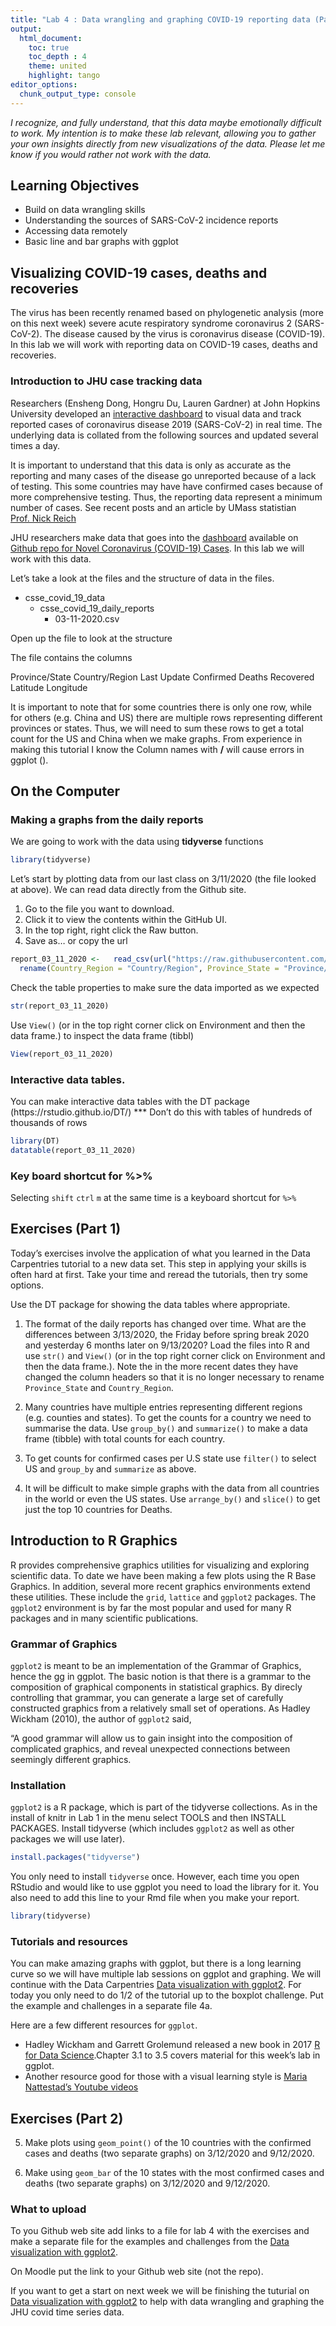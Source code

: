 ```yaml
---
title: "Lab 4 : Data wrangling and graphing COVID-19 reporting data (Part 1)"
output:
  html_document:
    toc: true
    toc_depth : 4
    theme: united
    highlight: tango
editor_options: 
  chunk_output_type: console
---
```


*I recognize, and fully understand, that this data maybe emotionally difficult to work. My intention is to make these lab relevant, allowing you to gather your own insights directly from new visualizations of the data. Please let me know if you would rather not work with the data.*

## Learning Objectives

* Build on data wrangling skills
* Understanding the sources of SARS-CoV-2 incidence reports
* Accessing data remotely
* Basic line and bar graphs with ggplot

## Visualizing COVID-19 cases, deaths and recoveries

The virus has been recently renamed based on phylogenetic analysis (more on this next week) severe acute respiratory syndrome coronavirus 2 (SARS-CoV-2). The disease caused by the virus is coronavirus disease (COVID-19). In this lab we will work with reporting data on COVID-19 cases, deaths and recoveries. 

### Introduction to JHU case tracking data

Researchers (Ensheng Dong, Hongru Du, Lauren Gardner) at John Hopkins University developed an [interactive dashboard](https://www.arcgis.com/apps/opsdashboard/index.html#/bda7594740fd40299423467b48e9ecf6) to visual data and track reported cases of coronavirus disease 2019 (SARS-CoV-2) in real time. The underlying data is collated from the following sources and updated several times a day.

It is important to understand that this data is only as accurate as the reporting and many cases of the disease go unreported because of a lack of testing. This some countries may have have confirmed cases because of more comprehensive testing. Thus, the reporting data represent a minimum number of cases. See recent posts and an article by UMass statistian [Prof. Nick Reich](https://twitter.com/reichlab)

JHU researchers make data that goes into the [dashboard](https://www.arcgis.com/apps/opsdashboard/index.html#/bda7594740fd40299423467b48e9ecf6) available on [Github repo for Novel Coronavirus (COVID-19) Cases](https://github.com/CSSEGISandData/COVID-19). In this lab we will work with this data. 

Let's take a look at the files and the structure of data in the files.

* csse_covid_19_data
  + csse_covid_19_daily_reports
    - 03-11-2020.csv
    
Open up the file to look at the structure 
    
The file contains the columns 

Province/State 	Country/Region 	Last Update 	Confirmed 	Deaths 	Recovered 	Latitude 	Longitude

It is important to note that for some countries there is only one row, while for others (e.g. China and US) there are multiple rows representing different provinces or states. Thus, we will need to sum these rows to get a total count for the US and China when we make graphs. From experience in making this tutorial I know the Column names with __/__ will cause errors in ggplot (). 

## On the Computer

### Making a graphs from the daily reports

We are going to work with the data using __tidyverse__ functions

```r
library(tidyverse)
```
                 
Let's start by plotting data from our last class on 3/11/2020 (the file looked at above). We can read data directly from the Github site. 

1. Go to the file you want to download.
2. Click it to view the contents within the GitHub UI.
3. In the top right, right click the Raw button.
4. Save as... or copy the url

```r
report_03_11_2020 <-   read_csv(url("https://raw.githubusercontent.com/CSSEGISandData/COVID-19/master/csse_covid_19_data/csse_covid_19_daily_reports/03-11-2020.csv")) %>%
  rename(Country_Region = "Country/Region", Province_State = "Province/State")
```

Check the table properties to make sure the data imported as we expected

```r
str(report_03_11_2020)
```

Use `View()` (or in the top right corner click on Environment and then the data frame.) to inspect the data frame (tibbl)

```r
View(report_03_11_2020)
```

### Interactive data tables.  

You can make interactive data tables with the DT package (https://rstudio.github.io/DT/)
*** Don't do this with tables of hundreds of thousands of rows

```r
library(DT)
datatable(report_03_11_2020)
```

### Key board shortcut for %>%

Selecting `shift` `ctrl` `m` at the same time is a keyboard shortcut for `%>%`

## Exercises (Part 1)

Today's exercises involve the application of what you learned in the Data Carpentries tutorial to a new data set. This step in applying your skills is often hard at first. Take your time and reread the tutorials, then try some options. 

Use the DT package for showing the data tables where appropriate.

1. The format of the daily reports has changed over time. What are the differences between 3/13/2020, the Friday before spring break 2020 and yesterday 6 months later on 9/13/2020? Load the files into R and use `str()` and `View()` (or in the top right corner click on Environment and then the data frame.). Note the in the more recent dates they have changed the column headers so that it is no longer necessary to rename `Province_State` and `Country_Region`.

2. Many countries have multiple entries representing different regions (e.g. counties and states). To get the counts for a country we need to summarise the data.  Use `group_by()` and `summarize()` to make a data frame (tibble) with total counts for each country.

3. To get counts for confirmed cases per U.S state use `filter()` to select US and `group_by` and `summarize` as above.

4. It will be difficult to make simple graphs with the data from all countries in the world or even the US states. Use `arrange_by()` and `slice()` to get just the top 10 countries for Deaths. 

## Introduction to R Graphics

R provides comprehensive graphics utilities for visualizing and exploring scientific data. To date we have been making a few plots using the R Base Graphics. In addition, several more recent graphics environments extend these utilities. These include the `grid`, `lattice` and `ggplot2` packages. The `ggplot2` environment is by far the most popular and used for many R packages and in many scientific publications. 

### Grammar of Graphics

`ggplot2` is meant to be an implementation of the Grammar of Graphics, hence the gg in ggplot. The basic notion is that there is a grammar to the composition of graphical components in statistical graphics. By direcly controlling that grammar, you can generate a large set of carefully constructed graphics from a relatively small set of operations. As Hadley Wickham (2010), the author of `ggplot2` said,

"A good grammar will allow us to gain insight into the composition of complicated graphics, and reveal unexpected connections between seemingly different graphics.

### Installation

`ggplot2` is a R package, which is part of the tidyverse collections. As in the install of knitr in Lab 1 in the menu select TOOLS and then INSTALL PACKAGES. Install tidyverse (which includes `ggplot2` as well as other packages we will use later).

```r
install.packages("tidyverse")
```

You only need to install `tidyverse` once. However, each time you open RStudio and would like to use ggplot you need to load the library for it. You also need to add this line to your Rmd file when you make your report.

```r
library(tidyverse)
```

### Tutorials and resources

You can make amazing graphs with ggplot, but there is a long learning curve so we will have multiple lab sessions on ggplot and graphing. We will continue with the Data Carpentries [Data visualization with ggplot2](https://datacarpentry.org/R-ecology-lesson/04-visualization-ggplot2.html). For today you only need to do 1/2 of the tutorial up to the boxplot challenge. Put the example and challenges in a separate file 4a. 

Here are a few different resources for `ggplot`.

* Hadley Wickham and Garrett Grolemund released a new book in 2017 [R for Data Science](http://r4ds.had.co.nz/).Chapter 3.1 to 3.5 covers material for this week's lab in ggplot.
* Another resource good for those with a visual learning style is [Maria Nattestad's Youtube videos](https://www.youtube.com/channel/UC2bWYX9h1KlaGWfTDuhASWg)

## Exercises (Part 2)

5. Make plots using `geom_point()` of the 10 countries with the confirmed cases and deaths (two separate graphs) on 3/12/2020 and 9/12/2020.

6. Make using `geom_bar` of the 10 states with the most confirmed cases and deaths (two separate graphs) on 3/12/2020 and 9/12/2020.

### What to upload

To you Github web site add links to a file for lab 4 with the exercises and make a separate file for the examples and challenges from the [Data visualization with ggplot2](https://datacarpentry.org/R-ecology-lesson/04-visualization-ggplot2.html).

On Moodle put the link to your Github web site (not the repo).

If you want to get a start on next week we will be finishing the tuturial on [Data visualization with ggplot2](https://datacarpentry.org/R-ecology-lesson/04-visualization-ggplot2.html) to help with data wrangling and graphing the JHU covid time series data.